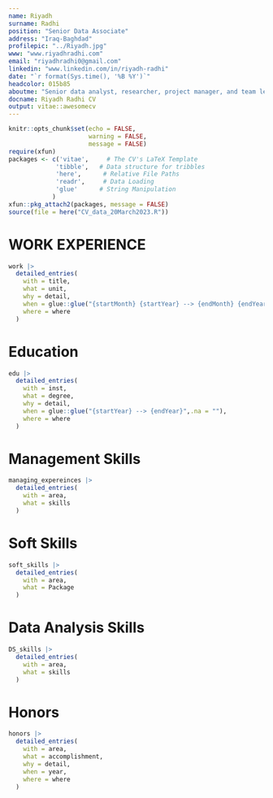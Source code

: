 ```yaml
---
name: Riyadh
surname: Radhi
position: "Senior Data Associate"
address: "Iraq-Baghdad"
profilepic: "../Riyadh.jpg"
www: "www.riyadhradhi.com"
email: "riyadhradhi0@gmail.com"
linkedin: "www.linkedin.com/in/riyadh-radhi"
date: "`r format(Sys.time(), '%B %Y')`"
headcolor: 015b85
aboutme: "Senior data analyst, researcher, project manager, and team leader with a focus on Business Analytics. Passionate about analyzing trends and behaviors, and providing solutions to the community. A team Leader to connect technical teams to non-technical stakeholders."
docname: Riyadh Radhi CV
output: vitae::awesomecv
---
```


```r
knitr::opts_chunk$set(echo = FALSE,
                      warning = FALSE,
                      message = FALSE)
require(xfun)
packages <- c('vitae',     # The CV's LaTeX Template
             'tibble',   # Data structure for tribbles
             'here',      # Relative File Paths
             'readr',     # Data Loading
             'glue'      # String Manipulation
            )
xfun::pkg_attach2(packages, message = FALSE)
source(file = here("CV_data_20March2023.R"))
```

# WORK EXPERIENCE

```r
work |>
  detailed_entries(
    with = title,
    what = unit,
    why = detail,
    when = glue::glue("{startMonth} {startYear} --> {endMonth} {endYear}",.na = ""),
    where = where
  )

```

# Education

```r
edu |>
  detailed_entries(
    with = inst,
    what = degree,
    why = detail,
    when = glue::glue("{startYear} --> {endYear}",.na = ""),
    where = where
  )
```

# Management Skills 

```r
managing_expereinces |>
  detailed_entries(
    with = area,
    what = skills
  )
```


# Soft Skills

```r
soft_skills |>
  detailed_entries(
    with = area,
    what = Package
  )
```

# Data Analysis Skills

```r
DS_skills |>
  detailed_entries(
    with = area,
    what = skills
  )
```

# Honors

```r
honors |>
  detailed_entries(
    with = area,
    what = accomplishment,
    why = detail,
    when = year,
    where = where
  )
```

